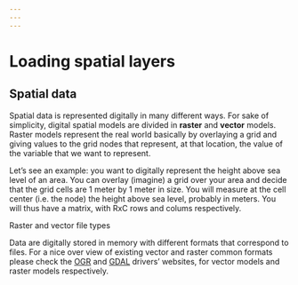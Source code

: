 ```yaml
---
---
---
```


# Loading spatial layers {#spatial_layers}

## Spatial data {#read}

Spatial data is represented digitally in many different ways. For sake of simplicity, digital spatial models are divided in **raster** and **vector** models. Raster models represent the real world basically by overlaying a grid and giving values to the grid nodes that represent, at that location, the value of the variable that we want to represent.

Let's see an example: you want to digitally represent the height above sea level of an area. You can overlay (imagine) a grid over your area and decide that the grid cells are 1 meter by 1 meter in size. You will measure at the cell center (i.e. the node) the height above sea level, probably in meters. You will thus have a matrix, with RxC rows and colums respectively.

Raster and vector file types

Data are digitally stored in memory with different formats that correspond to files. For a nice over view of existing vector and raster common formats please check the [OGR](https://gdal.org/drivers/vector/index.html) and [GDAL](https://gdal.org/drivers/raster/index.html) drivers' websites, for vector models and raster models respectively.
